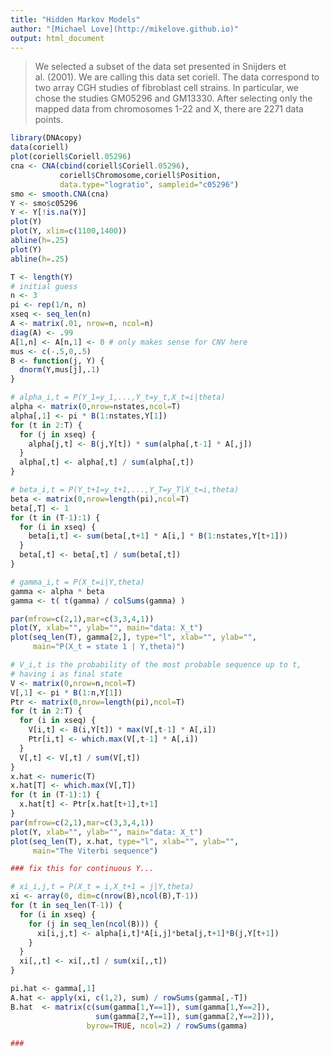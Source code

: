 ```yaml
---
title: "Hidden Markov Models"
author: "[Michael Love](http://mikelove.github.io)"
output: html_document
---
```


> We selected a subset of the data set presented in Snijders et
> al. (2001). We are calling this data set coriell. The data correspond
> to two array CGH studies of fibroblast cell strains. In particular, we
> chose the studies GM05296 and GM13330. After selecting only the mapped
> data from chromosomes 1-22 and X, there are 2271 data points. 

```r
library(DNAcopy)
data(coriell)
plot(coriell$Coriell.05296)
cna <- CNA(cbind(coriell$Coriell.05296),
           coriell$Chromosome,coriell$Position,
           data.type="logratio", sampleid="c05296")
smo <- smooth.CNA(cna)
Y <- smo$c05296
Y <- Y[!is.na(Y)]
plot(Y)
plot(Y, xlim=c(1100,1400))
abline(h=.25)
plot(Y)
abline(h=.25)
```

```r
T <- length(Y)
# initial guess
n <- 3
pi <- rep(1/n, n)
xseq <- seq_len(n)
A <- matrix(.01, nrow=n, ncol=n)
diag(A) <- .99
A[1,n] <- A[n,1] <- 0 # only makes sense for CNV here
mus <- c(-.5,0,.5)
B <- function(j, Y) {
  dnorm(Y,mus[j],.1)
}

# alpha_i,t = P(Y_1=y_1,...,Y_t=y_t,X_t=i|theta)
alpha <- matrix(0,nrow=nstates,ncol=T)
alpha[,1] <- pi * B(1:nstates,Y[1])
for (t in 2:T) {
  for (j in xseq) {
    alpha[j,t] <- B(j,Y[t]) * sum(alpha[,t-1] * A[,j])
  }
  alpha[,t] <- alpha[,t] / sum(alpha[,t])
}

# beta_i,t = P(Y_t+1=y_t+1,...,Y_T=y_T|X_t=i,theta)
beta <- matrix(0,nrow=length(pi),ncol=T)
beta[,T] <- 1
for (t in (T-1):1) {
  for (i in xseq) {
    beta[i,t] <- sum(beta[,t+1] * A[i,] * B(1:nstates,Y[t+1]))
  }
  beta[,t] <- beta[,t] / sum(beta[,t])
}

# gamma_i,t = P(X_t=i|Y,theta)
gamma <- alpha * beta
gamma <- t( t(gamma) / colSums(gamma) )

par(mfrow=c(2,1),mar=c(3,3,4,1))
plot(Y, xlab="", ylab="", main="data: X_t")
plot(seq_len(T), gamma[2,], type="l", xlab="", ylab="",
     main="P(X_t = state 1 | Y,theta)")
```

```r
# V_i,t is the probability of the most probable sequence up to t,
# having i as final state
V <- matrix(0,nrow=n,ncol=T)
V[,1] <- pi * B(1:n,Y[1])
Ptr <- matrix(0,nrow=length(pi),ncol=T)
for (t in 2:T) {
  for (i in xseq) {
    V[i,t] <- B(i,Y[t]) * max(V[,t-1] * A[,i])
    Ptr[i,t] <- which.max(V[,t-1] * A[,i])
  }
  V[,t] <- V[,t] / sum(V[,t])
}
x.hat <- numeric(T)
x.hat[T] <- which.max(V[,T])
for (t in (T-1):1) {
  x.hat[t] <- Ptr[x.hat[t+1],t+1]
}
par(mfrow=c(2,1),mar=c(3,3,4,1))
plot(Y, xlab="", ylab="", main="data: X_t")
plot(seq_len(T), x.hat, type="l", xlab="", ylab="",
     main="The Viterbi sequence")
```

```r
### fix this for continuous Y...

# xi_i,j,t = P(X_t = i,X_t+1 = j|Y,theta)
xi <- array(0, dim=c(nrow(B),ncol(B),T-1))
for (t in seq_len(T-1)) {
  for (i in xseq) {
    for (j in seq_len(ncol(B))) {
      xi[i,j,t] <- alpha[i,t]*A[i,j]*beta[j,t+1]*B(j,Y[t+1])
    }
  }
  xi[,,t] <- xi[,,t] / sum(xi[,,t])
}

pi.hat <- gamma[,1]
A.hat <- apply(xi, c(1,2), sum) / rowSums(gamma[,-T])
B.hat  <- matrix(c(sum(gamma[1,Y==1]), sum(gamma[1,Y==2]),
                   sum(gamma[2,Y==1]), sum(gamma[2,Y==2])),
                 byrow=TRUE, ncol=2) / rowSums(gamma)

###
```
